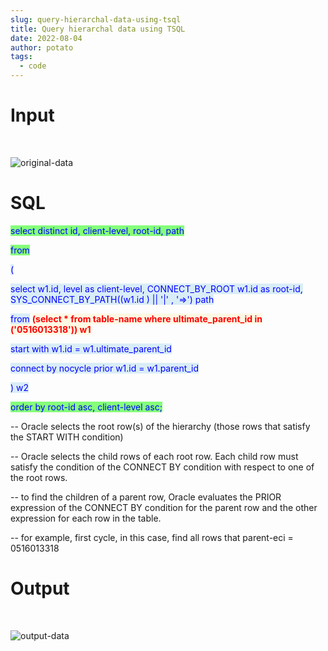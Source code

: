 ```yaml
---
slug: query-hierarchal-data-using-tsql
title: Query hierarchal data using TSQL
date: 2022-08-04
author: potato
tags:
  - code
---
```

# Input

<br/>

![original-data](/images/2022-08-04_13-33-30.png "original-data")

# SQL

<span style="color: blue;     background-color: #85ff7a;
    border-color: #bce8f1;">select distinct id, client-level, root-id, path

<span style="color: blue;     background-color: #85ff7a;
    border-color: #bce8f1;">from

<span style="color: blue;     background-color: #d9edf7;
    border-color: #bce8f1;">(</span>

<span style="color: blue;     background-color: #d9edf7;
    border-color: #bce8f1;">select w1.id, level as client-level, CONNECT_BY_ROOT w1.id as root-id, SYS_CONNECT_BY_PATH((w1.id ) || '|' , '=>') path

<span style="color: blue;     background-color: #d9edf7;
    border-color: #bce8f1;">from</span> <span style="color: red; background-color: #fcf8e3;
    border-color: #faebcc;">**(select * from table-name where ultimate_parent_id in ('0516013318')) w1**</span>

<span style="color: blue;     background-color: #d9edf7;
    border-color: #bce8f1;">start with w1.id = w1.ultimate_parent_id

<span style="color: blue;     background-color: #d9edf7;
    border-color: #bce8f1;">connect by nocycle prior w1.id = w1.parent_id

<span style="color: blue;     background-color: #d9edf7;
    border-color: #bce8f1;">) w2</span>

<span style="color: blue;     background-color: #85ff7a;
    border-color: #bce8f1;">order by root-id asc, client-level asc;</span>

\-- Oracle selects the root row(s) of the hierarchy (those rows that satisfy the START WITH condition)

\-- Oracle selects the child rows of each root row. Each child row must satisfy the condition of the CONNECT BY condition with respect to one of the root rows.

\-- to find the children of a parent row, Oracle evaluates the PRIOR expression of the CONNECT BY condition for the parent row and the other expression for each row in the table.

\-- for example, first cycle, in this case, find all rows that parent-eci = 0516013318

# Output

<br/>

![output-data](/images/2022-08-04_13-27-41.png "output-data")